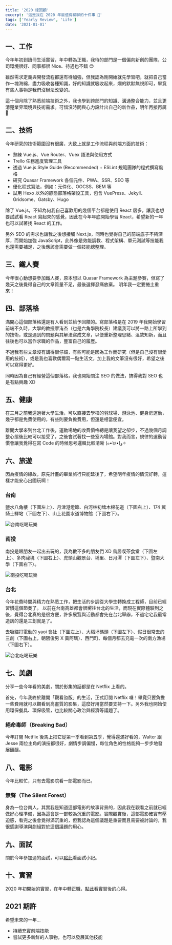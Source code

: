 ```yaml
---
title: '2020 總回顧'
excerpt: '這是我在 2020 年最值得聊聊的十件事 🎉'
tags: ['Yearly Review', 'Life']
date: '2021-01-01'
---
```


## 一、工作

今年年初到讀冊生活實習，年中轉為正職，我待的部門是一個偏向新創的團隊，公司環境很好、同事都很 Nice、待遇也不錯 😊

雖然需求定義與開發流程都還有待加強，但我認為剛開始就先學習吧，就把自己當作一塊海綿，盡力吸收各種知識，好的知識就吸收起來，爛的默默無視即可，畢竟有些人事物是我們沒辦法改變的。

這十個月除了熟悉前端技術之外，我也學到跨部門的知識、溝通整合能力，並且更清楚業界環境與技術需求。可惜沒時間與心力設計出自己的新作品，明年再接再厲 🎉

## 二、技術

今年研究的技術範圍沒有很廣，大致上就是工作流程與前端方面的技術：

- 熟練 Vue.js、Vue Router、Vuex 語法與使用方式
- Trello 任務進度管理工具
- 透過 Vue.js Style Guide (Recommended) + ESLint 規範團隊的程式撰寫風格
- 研究 Quasar Framework 各個元件、PWA、SSR、SEO 等
- 優化程式寫法，例如：元件化、OOCSS、BEM 等
- 試用 Hexo 以外的靜態部落格架設工具，包含 VuePress、Jekyll、Gridsome、Gatsby、Hugo

除了 Vue.js，不知為何我自己喜歡用的幾個平台都是使用 React 居多，讓我也想要試試看 React 寫起來的感覺，因此在今年年底開始學習 React，希望新的一年也可以試著找 React 的工作。

另外 SEO 的需求也讓我之後想接觸 Next.js，同時也覺得自己的前端底子不夠深厚，而開始加強 JavaScript，此外像是效能調教、程式架構、單元測試等技能我也還需要補足，之後應該會需要做一個技能總整理。

## 三、鐵人賽

今年很心動想要參加鐵人賽，原本想以 Quasar Framework 為主題參賽，但寫了幾天之後覺得自己的文章質量不足，最後選擇忍痛放棄。
明年我一定要捲土重來！

## 四、部落格

滿開心這個部落格還是有人看到並給予回饋的。寫部落格是在 2019 年我開始學習前端不久時，大學的教授廖洧杰（也是六角學院校長）建議我可以將一路上所學到的技術，或是遇到的問題與其解法寫成文章，以便重新整理思緒、溫故知新，而且往後也可以當作求職的作品，豐富自己的履歷。

不過我有些文章沒有講得很仔細，有些可能是因為工作而研究（但是自己沒有很愛用的技術），或是我也喜歡偶爾寫一點生活文，加上我的文筆沒有很好，希望之後可以寫得更好。

同時因為自己有經營這個部落格，我也開始關注 SEO 的做法，搞得我對 SEO 也是有點興趣 XD

## 五、健康

在三月之前我還過著大學生活，可以直接去學校的羽球場、游泳池、健身房運動，幾乎都是免費使用的，有些則要負擔費用，但還是相當便宜。

離開大學來到台北工作後，運動場地的收費價格總是讓我望之卻步，不過幾個月調整心態後比較可以接受了，之後會試著找一些室內場館。對我而言，規律的運動習慣會讓我覺得在寫 Code 的時候思考邏輯比較清晰 (๑•̀ㅂ•́)و✧

## 六、旅遊

因為疫情的緣故，原先計畫的畢業旅行只能延後了，希望明年疫情的情況好轉，這樣才能安心出國玩啊！

### 台南

鹽水八角樓（下圖左上）、月津港燈節、白河林初埤木棉花道（下圖右上）、174 翼騎士驛站（下圖左下）、山上花園水道博物館（下圖右下）。

![台南吃喝玩樂](https://i.imgur.com/3YtgdFK.jpg)

### 南投

南投是跟朋友一起出去玩的，我為數不多的朋友們 XD
鳥居喫茶食堂（下圖左上）、多肉祕境（下圖右上）、虎頭山觀景台、埔里、日月潭（下圖左下）、暨南大學（下圖右下）。

![南投吃喝玩樂](https://i.imgur.com/D3R206Z.jpg)

### 台北

今年花費時間與精力在熟悉工作，把生活的步調從大學生轉換成工程師，目前已經習慣這個節奏了。
以前在台南高雄都會很嚮往台北的生活，而現在實際體驗到之後，覺得台北真的是很方便，許多展覽與活動都會先在台北舉辦，不過宅宅我最常造訪的還是三創就是了。

去吸貓打電動的 yaoi 會社（下圖左上）、大稻埕碼頭（下圖左下）、假日很常去的三創（下圖右上，朝隈俊男 X 黃阿瑪）、西門町、每個月都去充電一次的南方漁場（下圖右下）。

![台北吃喝玩樂](https://i.imgur.com/Kbszdkh.jpg)

## 七、美劇

分享一些今年看的美劇，關於影集的話都是在 Netflix 上看的。

首先，今年我終於離開「觀看盜版」的生活，正式訂閱 Netflix 囉！畢竟只要負擔一些費用就可以觀看到高畫質的影集，這麼好用當然要支持一下。另外我也開始使用環保餐具、環保吸管，也比較關心政治與經濟等議題了。

### 絕命毒師（Breaking Bad）

今年訂閱 Netflix 後馬上把它從第一季看到第五季，覺得還滿好看的，Walter 跟 Jesse 兩位主角的演技都很好，劇情步調偏慢，每位角色的性格能夠一步步地發展醞釀。

## 八、電影

今年比較忙，只有去電影院看一部電影而已。

### 無聲（The Silent Forest）

身為一位台南人，其實我是知道這部電影的故事背景的，因此我在觀看之前就已經做好心理準備，因為這會是一部較為沉重的電影。實際觀賞後，這部電影確實有壓迫感，看完之後會覺得滿沉重的，但我認為這個議題是重要而且需要被討論的，我很感謝導演與劇組對於這個議題的用心。

## 九、面試

關於今年參加過的面試，可以[點此](https://sealman234.github.io/2020-03-07-frontend-intern-interview/)看面試小記。

## 十、實習

2020 年初開始的實習，在年中轉正職，[點此](https://sealman234.github.io/2020-07-12-intern-finish/)看實習後的心得。

## 2021 期許

希望未來的一年…

- 持續充實前端技能
- 嘗試更多新鮮的人事物，也可以發展其他技能
